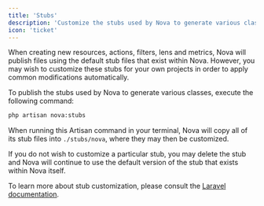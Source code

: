 ```yaml
---
title: 'Stubs'
description: 'Customize the stubs used by Nova to generate various classes.'
icon: 'ticket'
---
```


When creating new resources, actions, filters, lens and metrics, Nova will publish files using the default stub files that exist within Nova. However, you may wish to customize these stubs for your own projects in order to apply common modifications automatically.

To publish the stubs used by Nova to generate various classes, execute the following command:

```bash
php artisan nova:stubs
``` 

When running this Artisan command in your terminal, Nova will copy all of its stub files into `./stubs/nova`, where they may then be customized.

If you do not wish to customize a particular stub, you may delete the stub and Nova will continue to use the default version of the stub that exists within Nova itself.

<Note>

To learn more about stub customization, please consult the [Laravel documentation](https://laravel.com/docs/artisan#stub-customization).
</Note>
